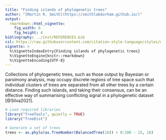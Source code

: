 ---
title: "Finding islands of phylogenetic trees"
author: "[Martin R. Smith](https://smithlabdurham.github.io/)"
output: 
  rmarkdown::html_vignette:
    fig_width: 6
    fig_height: 4
bibliography: ../inst/REFERENCES.bib
csl: https://raw.githubusercontent.com/citation-style-language/styles/master/apa-old-doi-prefix.csl
vignette: >
  %\VignetteIndexEntry{Finding islands of phylogenetic trees}
  %\VignetteEngine{knitr::rmarkdown}
  %\VignetteEncoding{UTF-8}
---

Collections of phylogenetic trees, such as those output by Bayesian or parsimony
analysis, may occupy discrete regions of tree space such that individual
clusters of trees are separated from all other trees by a certain distance.
Finding such islands, and taking their consensus, can be an effective way
of summarising conflicting signal in a phylogenetic dataset [@Silva2021].

```{r col-trees-by-score}
# Load required libraries
library("TreeTools", quietly = TRUE)
library("TreeDist")

# Generate a set of trees
trees <- as.phylo(as.TreeNumber(BalancedTree(16)) + 0:100 - 15, 16)

```